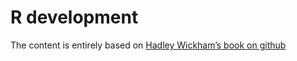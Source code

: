 # R development

The content is entirely based on [Hadley Wickham's book on github](https://github.com/hadley/devtools/wiki)